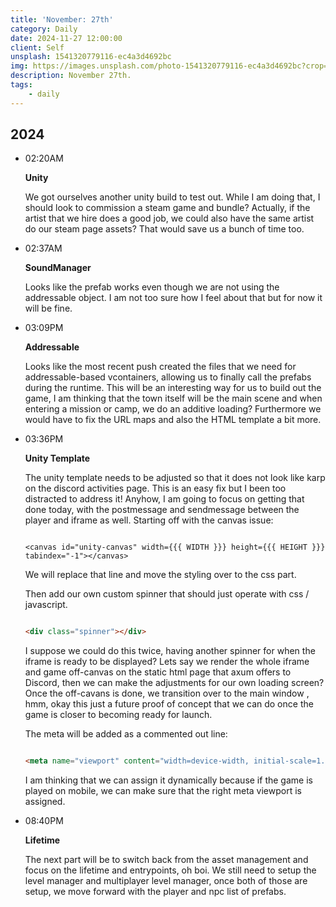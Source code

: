 ```yaml
---
title: 'November: 27th'
category: Daily
date: 2024-11-27 12:00:00
client: Self
unsplash: 1541320779116-ec4a3d4692bc
img: https://images.unsplash.com/photo-1541320779116-ec4a3d4692bc?crop=entropy&cs=srgb&fm=jpg&ixid=MnwzNjM5Nzd8MHwxfHJhbmRvbXx8fHx8fHx8fDE2ODE3NDg2ODY&ixlib=rb-4.0.3&q=85
description: November 27th.
tags:
    - daily
---
```



## 2024

-   02:20AM

    **Unity**

    We got ourselves another unity build to test out.
    While I am doing that, I should look to commission a steam game and bundle?
    Actually, if the artist that we hire does a good job, we could also have the same artist do our steam page assets?
    That would save us a bunch of time too.

-   02:37AM

    **SoundManager**

    Looks like the prefab works even though we are not using the addressable object.
    I am not too sure how I feel about that but for now it will be fine.

-   03:09PM

    **Addressable**

    Looks like the most recent push created the files that we need for addressable-based vcontainers, allowing us to finally call the prefabs during the runtime.
    This will be an interesting way for us to build out the game, I am thinking that the town itself will be the main scene and when entering a mission or camp, we do an additive loading?
    Furthermore we would have to fix the URL maps and also the HTML template a bit more.

-   03:36PM

    **Unity Template**

    The unity template needs to be adjusted so that it does not look like karp on the discord activities page.
    This is an easy fix but I been too distracted to address it!
    Anyhow, I am going to focus on getting that done today, with the postmessage and sendmessage between the player and iframe as well.
    Starting off with the canvas issue:

    ```

    <canvas id="unity-canvas" width={{{ WIDTH }}} height={{{ HEIGHT }}} tabindex="-1"></canvas>

    ```

    We will replace that line and move the styling over to the css part.

    Then add our own custom spinner that should just operate with css / javascript.

    ```html
    
    <div class="spinner"></div>
    
    ```

    I suppose we could do this twice, having another spinner for when the iframe is ready to be displayed?
    Lets say we render the whole iframe and game off-canvas on the static html page that axum offers to Discord, then we can make the adjustments for our own loading screen?
    Once the off-cavans is done, we transition over to the main window , hmm, okay this just a future proof of concept that we can do once the game is closer to becoming ready for launch.

    The meta will be added as a commented out line:

    ```html
    
    <meta name="viewport" content="width=device-width, initial-scale=1.0, user-scalable=no">

    ```

    I am thinking that we can assign it dynamically because if the game is played on mobile, we can make sure that the right meta viewport is assigned.

-   08:40PM

    **Lifetime**

    The next part will be to switch back from the asset management and focus on the lifetime and entrypoints, oh boi.
    We still need to setup the level manager and multiplayer level manager, once both of those are setup, we move forward with the player and npc list of prefabs.